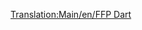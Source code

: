 [[Translation:Main/en/FFP Dart]]
{{Template:Aircraft
|Name=FFP Dart
|Image=[[File:en/AërospatialeSE-310Caravelle.png|FPP Dart]]
|Cost=32,812 (65.624)
|Speed=947 kph (592 MPH)
|Annual=3,656 (7.312)
|Designed=1955
|Lifespan=18
|Capacity=90 passengers & 10 bags of mail
|Description=A much higher capacity than earlier planes, but a lower life and higher prices may deter new players.
|Real-lifeWikilink=Sud Aviation Caravelle
|Real-life=Aérospatiale SE-310 Caravelle
}}